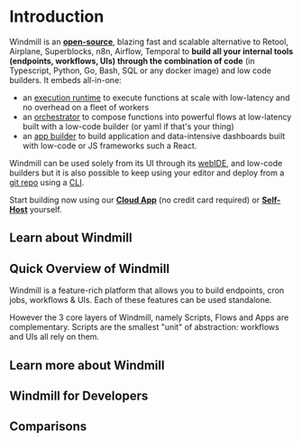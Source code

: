 
# Introduction

Windmill is an **<a href="https://github.com/windmill-labs/windmill" >open-source</a>**, blazing fast and scalable alternative to Retool, Airplane, Superblocks, n8n, Airflow, Temporal to **build all your internal tools (endpoints, workflows, UIs) through the combination of code** (in Typescript, Python, Go, Bash, SQL or any docker image) and low code builders. It embeds all-in-one:

- an [execution runtime](./getting_started/0_scripts_quickstart/index.mdx) to execute functions at scale with low-latency and no overhead on a fleet of workers
- an [orchestrator](./getting_started/6_flows_quickstart/index.mdx) to compose functions into powerful flows at low-latency built with a low-code builder (or yaml if that's your thing)
- an [app builder](./getting_started/7_apps_quickstart/index.mdx) to build application and data-intensive dashboards built with low-code or JS frameworks such a React.

Windmill can be used solely from its UI through its [webIDE](./getting_started/0_scripts_quickstart/1_typescript_quickstart/index.mdx), and low-code builders but it is also possible to keep using your editor and deploy from a [git repo](./advanced/9_deploy_gh_gl/index.md) using a [CLI](./cli_local_dev/index.md).

Start building now using our **<a href="https://app.windmill.dev/" rel="nofollow" >Cloud App</a>** (no credit card required) or **<a href="/docs/advanced/self_host" >Self-Host</a>** yourself.

## Learn about Windmill

<div class="grid grid-cols-2 gap-6 mb-4">
	<DocCard
		title="Get Started with Windmill"
		description="Get started in 30 seconds."
		href="/docs/getting_started/how_to_use_windmill"
		Icon={Book}
	/>
	<DocCard
		title="Note of Intent"
		description="Windmill bridges the gap between no-code/low-code services and traditional programming."
		href="/docs/misc/note_of_intent"
		Icon={Pen}
	/>
</div>

## Quick Overview of Windmill

Windmill is a feature-rich platform that allows you to build endpoints, cron jobs, workflows & UIs. Each of these features can be used standalone.

However the 3 core layers of Windmill, namely Scripts, Flows and Apps are complementary. Scripts are the smallest "unit" of abstraction: workflows and UIs all rely on them.

<div class="grid grid-cols-2 gap-6 mb-4">
	<DocCard
		title="Scripts"
		description="Scripts are the basic building blocks that can be written in Typescript, Python, Go, Bash, SQL or launch docker containers."
		href="/docs/getting_started/scripts_quickstart"
	/>
	<DocCard
		title="Flows"
		description="Flows are state machines represented as DAGs that compose steps together to build workflows and ETLs."
		href="/docs/getting_started/flows_quickstart"
		color="teal"
	/>
	<DocCard
		title="Apps"
		description="Apps are customized, user-friendly interfaces built using a drag-and-drop editor."
		href="/docs/getting_started/apps_quickstart"
		color="orange"
	/>
</div>

## Learn more about Windmill

<div class="text-xl mb-2 font-semibold"></div>
<div class="grid grid-cols-2 gap-6 mb-4">
	<DocCard
		title="Core Concepts"
		description="The essential principles and features that underpin the platform's capabilities."
		href="/docs/core_concepts/"
	/>
	<DocCard
		title="Integrations"
		description="Windmill provides a framework to easily add integrations."
		href="/docs/integrations/integrations_on_windmill"
	/>
	<DocCard
		title="Triggering Scripts"
		description="Trigger flows on-demand, by schedule or on external events."
		href="/docs/getting_started/trigger_scripts"
	/>
	<DocCard
		title="Triggering Flows"
		description="Trigger flows on-demand, by schedule or on external events."
		href="/docs/getting_started/trigger_flows"
	/>
	<DocCard
		title="Script Editor"
		description="Low-code editor to build scripts."
		href="/docs/script_editor"
	/>
	<DocCard
		title="Flow Editor"
		description="Low-code editor to build workflows."
		href="/docs/flows/flow_editor"
	/>
	<DocCard
		title="App Editor"
		description="Drag-and-drop editor to build apps."
		href="/docs/apps/app_editor"
	/>
</div>

## Windmill for Developers

<div class="text-xl mb-2 font-semibold"></div>
<div class="grid grid-cols-2 gap-6 mb-4">
	<DocCard
		title="Command-Line Interface"
		description="Interact with Windmill instances right from your terminal."
		href="/docs/advanced/cli"
	/>
	<DocCard
		title="Local Development"
		description="Develop from various environments such as your terminal, VSCode, and JetBrains IDEs."
		href="/docs/advanced/local_development"
	/>
	<DocCard
		title="Version control from GitHub/GitLab"
		description="Use a GH/GL repo as the source of truth for part or all of your Windmill workspace."
		href="/docs/advanced/deploy_gh_gl"
	/>
	<DocCard
		title="Run Docker Containers"
		description="Windmill supports running any docker container through its bash integration."
		href="/docs/advanced/docker"
	/>
</div>

## Comparisons

<div class="text-xl mb-2 font-semibold"></div>
<div class="grid grid-cols-2 gap-6 mb-4">
	<DocCard
		title="Benchmarks"
		description="Windmill has about the same performance as AWS Lambda for heavier workloads, but it is slower on cold starts for medium compute."
		href="/docs/misc/benchmarks"
	/>
	<DocCard
		title="Windmill Compared to Peers"
		description="Our subjective impression on other players you might come across."
		href="/docs/compared_to/peers"
	/>
</div>
